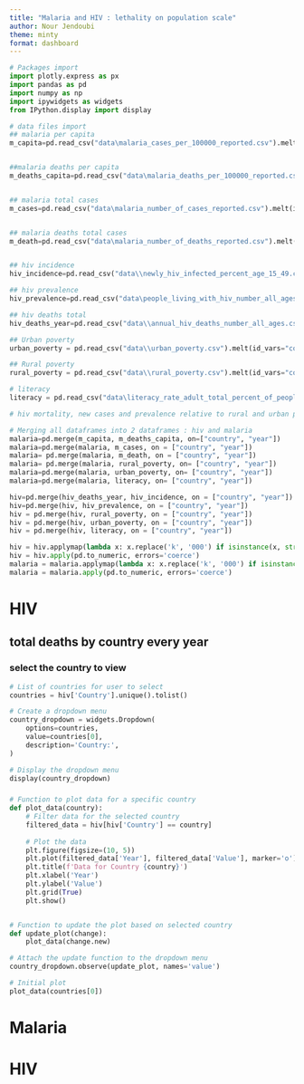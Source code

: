 ```yaml
---
title: "Malaria and HIV : lethality on population scale"
author: Nour Jendoubi
theme: minty
format: dashboard
---
```



```python
# Packages import
import plotly.express as px
import pandas as pd
import numpy as np
import ipywidgets as widgets
from IPython.display import display
```


```python
# data files import
## malaria per capita
m_capita=pd.read_csv("data\malaria_cases_per_100000_reported.csv").melt(id_vars="country", var_name="year", value_name="malaria_per_capita")


##malaria deaths per capita
m_deaths_capita=pd.read_csv("data\malaria_deaths_per_100000_reported.csv").melt(id_vars="country", var_name="year", value_name="malaria_deaths_per_capita")


## malaria total cases
m_cases=pd.read_csv("data\malaria_number_of_cases_reported.csv").melt(id_vars="country", var_name="year", value_name="malaria_total")


## malaria deaths total cases
m_death=pd.read_csv("data\malaria_number_of_deaths_reported.csv").melt(id_vars="country", var_name="year", value_name="malaria_deaths_total")


## hiv incidence
hiv_incidence=pd.read_csv("data\\newly_hiv_infected_percent_age_15_49.csv").melt(id_vars="country", var_name="year", value_name="hiv_incidence")

## hiv prevalence
hiv_prevalence=pd.read_csv("data\people_living_with_hiv_number_all_ages.csv").melt(id_vars="country", var_name="year", value_name="hiv_prevalence")

## hiv deaths total
hiv_deaths_year=pd.read_csv("data\\annual_hiv_deaths_number_all_ages.csv").melt(id_vars="country", var_name="year",  value_name="hiv_deaths_total")

## Urban poverty
urban_poverty = pd.read_csv("data\\urban_poverty.csv").melt(id_vars="country", var_name="year", value_name="urban_poverty")

## Rural poverty
rural_poverty = pd.read_csv("data\\rural_poverty.csv").melt(id_vars="country", var_name="year", value_name="rural_poverty")

# literacy
literacy = pd.read_csv("data\literacy_rate_adult_total_percent_of_people_ages_15_and_above.csv").melt(id_vars="country", var_name="year", value_name="rural_poverty")

# hiv mortality, new cases and prevalence relative to rural and urban poverty. My assumption is that urban poverty increases incidence and prevalence of HIV. But rural poverty doesn't increase HIV incidence but mortality relative to incidence.

```


```python
# Merging all dataframes into 2 dataframes : hiv and malaria
malaria=pd.merge(m_capita, m_deaths_capita, on=["country", "year"])
malaria=pd.merge(malaria, m_cases, on = ["country", "year"])
malaria= pd.merge(malaria, m_death, on = ["country", "year"])
malaria= pd.merge(malaria, rural_poverty, on= ["country", "year"])
malaria=pd.merge(malaria, urban_poverty, on= ["country", "year"])
malaria=pd.merge(malaria, literacy, on= ["country", "year"])

hiv=pd.merge(hiv_deaths_year, hiv_incidence, on = ["country", "year"])
hiv=pd.merge(hiv, hiv_prevalence, on = ["country", "year"])
hiv = pd.merge(hiv, rural_poverty, on = ["country", "year"])
hiv = pd.merge(hiv, urban_poverty, on = ["country", "year"])
hiv = pd.merge(hiv, literacy, on = ["country", "year"])


```

```python

hiv = hiv.applymap(lambda x: x.replace('k', '000') if isinstance(x, str) else x)
hiv = hiv.apply(pd.to_numeric, errors='coerce')
malaria = malaria.applymap(lambda x: x.replace('k', '000') if isinstance(x, str) else x)
malaria = malaria.apply(pd.to_numeric, errors='coerce')
```


# HIV

## total deaths by country every year

### select the country to view {.sidebar}

```python
# List of countries for user to select
countries = hiv['Country'].unique().tolist()

# Create a dropdown menu
country_dropdown = widgets.Dropdown(
    options=countries,
    value=countries[0],
    description='Country:',
)

# Display the dropdown menu
display(country_dropdown)
```

###
```python
# Function to plot data for a specific country
def plot_data(country):
    # Filter data for the selected country
    filtered_data = hiv[hiv['Country'] == country]
    
    # Plot the data
    plt.figure(figsize=(10, 5))
    plt.plot(filtered_data['Year'], filtered_data['Value'], marker='o')
    plt.title(f'Data for Country {country}')
    plt.xlabel('Year')
    plt.ylabel('Value')
    plt.grid(True)
    plt.show()


# Function to update the plot based on selected country
def update_plot(change):
    plot_data(change.new)

# Attach the update function to the dropdown menu
country_dropdown.observe(update_plot, names='value')

# Initial plot
plot_data(countries[0])
```

###

# Malaria

# HIV 